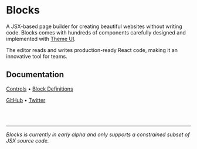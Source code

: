 
# Blocks

A JSX-based page builder for creating beautiful websites without writing
code. Blocks comes with hundreds of components carefully designed and implemented
with [Theme UI](https://theme-ui.com).

The editor reads and writes production-ready React code, making it an
innovative tool for teams.

## Documentation

[Controls](/docs/controls) • [Block Definitions](/docs/definitions/block)

[GitHub](https://github.com/blocks) • [Twitter](https://twitter.com/blocks_ui)

<br /><br />

---

_Blocks is currently in early alpha and only supports a constrained
subset of JSX source code._
